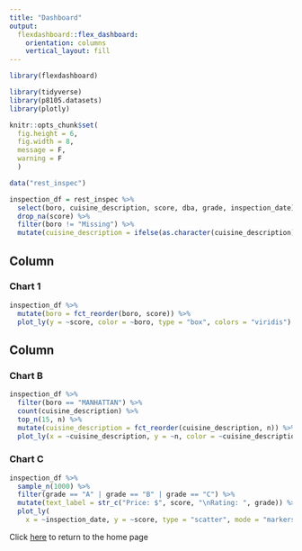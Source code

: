 ```yaml
---
title: "Dashboard"
output: 
  flexdashboard::flex_dashboard:
    orientation: columns
    vertical_layout: fill
---
```


```r
library(flexdashboard)

library(tidyverse)
library(p8105.datasets)
library(plotly)

knitr::opts_chunk$set(
  fig.height = 6,
  fig.width = 8,
  message = F,
  warning = F 
  )
```


```r
data("rest_inspec") 
```

```r
inspection_df = rest_inspec %>% 
  select(boro, cuisine_description, score, dba, grade, inspection_date) %>% 
  drop_na(score) %>% 
  filter(boro != "Missing") %>% 
  mutate(cuisine_description = ifelse(as.character(cuisine_description) == "Latin (Cuban, Dominican, Puerto Rican, South & Central American)", "Latin", as.character(cuisine_description)))

```

Column {data-width=650}
-----------------------------------------------------------------------

### Chart 1

```r
inspection_df %>% 
  mutate(boro = fct_reorder(boro, score)) %>% 
  plot_ly(y = ~score, color = ~boro, type = "box", colors = "viridis")

```

Column {data-width=350}
-----------------------------------------------------------------------

### Chart B

```r
inspection_df %>% 
  filter(boro == "MANHATTAN") %>%
  count(cuisine_description) %>%
  top_n(15, n) %>% 
  mutate(cuisine_description = fct_reorder(cuisine_description, n)) %>% 
  plot_ly(x = ~cuisine_description, y = ~n, color = ~cuisine_description, type = "bar", colors = "viridis")
```

### Chart C

```r
inspection_df %>%
  sample_n(1000) %>% 
  filter(grade == "A" | grade == "B" | grade == "C") %>%
  mutate(text_label = str_c("Price: $", score, "\nRating: ", grade)) %>% 
  plot_ly(
    x = ~inspection_date, y = ~score, type = "scatter", mode = "markers", color = ~boro, colors = "viridis", alpha = 0.5)
```


Click [here](index.html) to return to the home page

